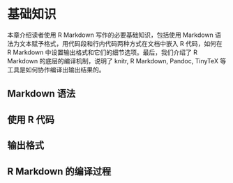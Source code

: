# 基础知识 {#rmarkdown-basics}

本章介绍读者使用 R Markdown 写作的必要基础知识，包括使用 Markdown 语法为文本赋予格式，用代码段和行内代码两种方式在文档中嵌入 R 代码，如何在 R Markdown 中设置输出格式和它们的细节选项。最后，我们介绍了 R Markdown 的底层的编译机制，说明了 knitr, R Markdown, Pandoc, TinyTeX 等工具是如何协作编译出输出结果的。

## Markdown 语法



## 使用 R 代码

## 输出格式


## R Markdown 的编译过程


